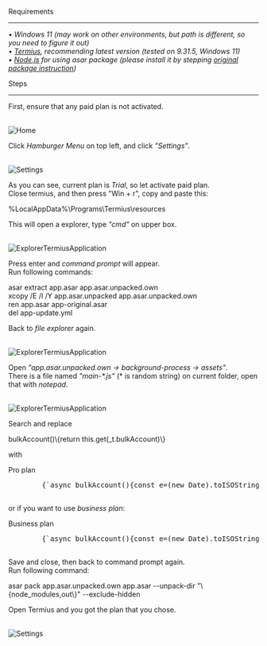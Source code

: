 <p className="text-6xl" style={{ fontVariant: "small-caps" }}>Requirements</p>

<hr style={{ margin: "10px 0", border: "none", borderTop: "1px solid #ffffff" }} />

<em>
 • Windows 11 (may work on other environments, but path is different, so you need to figure it out) <br/>
 • <a href="https://termius.com/download/windows" target="_blank" className="text-blue-600 hover:underline">Termius</a>, recommending latest version (tested on 9.31.5, Windows 11) <br/>
 • <a href="https://nodejs.org/en/" target="_blank" className="text-blue-600 hover:underline">Node.js</a> for using asar package (please install it by stepping <a href="https://www.npmjs.com/package/@electron/asar" target="_blank" className="text-blue-600 hover:underline">original package instruction</a>)
</em>

<p className="text-5xl mt-8" style={{ fontVariant: "small-caps" }}>Steps</p>

<hr style={{ margin: "10px 0", border: "none", borderTop: "1px solid #ffffff" }} />

First, ensure that any paid plan is not activated.

<br/>![Home](tools/TermiusProPlusPlanCracker/english/images/1.png) <br/>

Click <i>Hamburger Menu</i> on top left, and click <i>"Settings"</i>.

<br/>![Settings](tools/TermiusProPlusPlanCracker/english/images/2.png) <br/>

As you can see, current plan is <i>Trial</i>, so let activate paid plan. <br/>
Close termius, and then press "Win + r", copy and paste this:

<div className="block text-center my-4 copyable">
    %LocalAppData%\Programs\Termius\resources
</div>

This will open a explorer, type <i>"cmd"</i> on upper box.

<br/>![ExplorerTermiusApplication](tools/TermiusProPlusPlanCracker/english/images/3.png) <br/>

Press enter and <i>command prompt</i> will appear. <br/>
Run following commands:

<div className="block text-center my-4 copyable">
    asar extract app.asar app.asar.unpacked.own <br/>
    xcopy /E /I /Y app.asar.unpacked app.asar.unpacked.own <br/>
    ren app.asar app-original.asar <br/>
    del app-update.yml <br/>
</div>

Back to <i>file explorer</i> again.

<br/>![ExplorerTermiusApplication](tools/TermiusProPlusPlanCracker/english/images/4.png) <br/>

Open <i>"app.asar.unpacked.own -> background-process -> assets"</i>. <br/>
There is a file named <i>"main-*.js"</i> (\* is random string) on current folder, open that with <i>notepad</i>.

<br/>![ExplorerTermiusApplication](tools/TermiusProPlusPlanCracker/english/images/5.png) <br/>

Search and replace 

<div className="block text-center my-4 copyable">
    bulkAccount()\{return this.get(_t.bulkAccount)\}
</div>

with

<div className="relative border-1 border-white rounded-lg p-5 mt-4 mb-4">
    <span className="absolute -top-3 left-4 bg-black px-2 text-white">
        Pro plan
    </span>
    <pre className="overflow-x-auto whitespace-pre text-white font-mono text-m copyable">
        {`async bulkAccount(){const e=(new Date).toISOString().slice(0,-5);return{account:{authorized_features:{show_trial_section:!1,show_subscription_section:!0,show_github_account_section:!1},pro_mode:!0,need_to_update_subscription:!1,current_period:{from:"2025-09-24T16:10:21",until:"2099-01-01T00:00:00"},plan_type:"Premium",user_type:"Premium",expired_screen_type:null},student:null,trial:null,personal_subscription:{now:e,status:"SUCCESS",platform:"stripe",current_period:{from:"2025-09-24T16:10:21",until:"2099-01-01T00:00:00"},revokable:!0,refunded:!1,cancelable:!0,reactivatable:!1,currency:"usd",created_at:"2025-09-24T16:10:21",updated_at:e,valid_until:"2099-01-01T00:00:00",auto_renew:!0,price:12,verbose_plan_name:"Termius Pro Monthly",plan_type:"SINGLE",is_expired:!1},access_objects:[{period:{start:"2025-09-24T16:10:21",end:"2099-01-01T00:00:00"},title:"Pro"}]}}`}
    </pre>
</div>

or if you want to use <i>business plan</i>:

<div className="relative border-1 border-white rounded-lg p-5 mt-4 mb-4">
    <span className="absolute -top-3 left-4 bg-black px-2 text-white">
        Business plan
    </span>
    <pre className="overflow-x-auto whitespace-pre text-white font-mono text-m copyable">
        {`async bulkAccount(){const e=(new Date).toISOString().slice(0,-5);return{account:{authorized_features:{show_trial_section:!1,show_subscription_section:!0,show_github_account_section:!1},pro_mode:!0,need_to_update_subscription:!1,current_period:{from:"2025-09-24T16:10:21",until:"2099-01-01T00:00:00"},plan_type:"Premium",user_type:"Premium",expired_screen_type:null},student:null,trial:null,personal_subscription:{now:e,status:"SUCCESS",platform:"stripe",current_period:{from:"2025-09-24T16:10:21",until:"2099-01-01T00:00:00"},revokable:!0,refunded:!1,cancelable:!0,reactivatable:!1,currency:"usd",created_at:"2025-09-24T16:10:21",updated_at:e,valid_until:"2099-01-01T00:00:00",auto_renew:!0,price:360,verbose_plan_name:"Termius Business Monthly",plan_type:"TEAM_BUSINESS",is_expired:!1},access_objects:[{period:{start:"2025-09-24T16:10:21",end:"2099-01-01T00:00:00"},title:"Business"}]}}`}
    </pre>
</div>

Save and close, then back to command prompt again. <br/>
Run following command:

<div className="block text-center my-4 copyable">
    asar pack app.asar.unpacked.own app.asar --unpack-dir "\{node_modules,out\}" --exclude-hidden
</div>

Open Termius and you got the plan that you chose.

<br/>![Settings](tools/TermiusProPlusPlanCracker/english/images/6.png)
